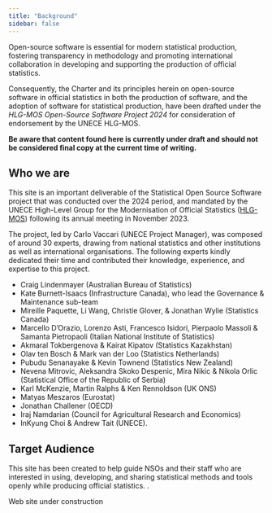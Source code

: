 ```yaml
---
title: "Background"
sidebar: false
---
```


::: {#intro}
Open-source software is essential for modern statistical production, fostering transparency in methodology and promoting international collaboration in developing and supporting the production of official statistics.

Consequently, the Charter and its principles herein on open-source software in official statistics in both the production of software, and the adoption of software for statistical production, have been drafted under the *HLG-MOS Open-Source Software Project 2024* for consideration of endorsement by the UNECE HLG-MOS.

**Be aware that content found here is currently under draft and should not be considered final copy at the current time of writing.**
:::

## Who we are

This site is an important deliverable of the Statistical Open Source Software project that was conducted over the 2024 period, and mandated by the UNECE High-Level Group for the Modernisation of Official Statistics ([HLG-MOS](https://unece.org/statistics/networks-of-experts/high-level-group-modernisation-statistical-production-and-services)) following its annual meeting in November 2023\.

The project, led by Carlo Vaccari (UNECE Project Manager), was composed of around 30 experts, drawing from national statistics and other institutions as well as international organisations. The following experts kindly dedicated their time and contributed their knowledge, experience, and expertise to this project.

* Craig Lindenmayer (Australian Bureau of Statistics)  
* Kate Burnett-Isaacs (Infrastructure Canada), who lead the Governance & Maintenance sub-team  
* Mireille Paquette, Li Wang, Christie Glover, & Jonathan Wylie (Statistics Canada)  
* Marcello D'Orazio, Lorenzo Asti, Francesco Isidori, Pierpaolo Massoli & Samanta Pietropaoli (Italian National Institute of Statistics)  
* Akmaral Tokbergenova & Kairat Kipatov (Statistics Kazakhstan)  
* Olav ten Bosch & Mark van der Loo (Statistics Netherlands)  
* Pubudu Senanayake & Kevin Townend (Statistics New Zealand)  
* Nevena Mitrovic, Aleksandra Skoko Despenic, Mira Nikic & Nikola Orlic (Statistical Office of the Republic of Serbia) 
* Karl McKenzie, Martin Ralphs & Ken Rennoldson (UK ONS)  
* Matyas Meszaros (Eurostat)  
* Jonathan Challener (OECD)  
* Iraj Namdarian (Council for Agricultural Research and Economics)  
* InKyung Choi & Andrew Tait (UNECE).

## Target Audience

This site has been created to help guide NSOs and their staff who are interested in using, developing, and sharing statistical methods and tools openly while producing official statistics.
.

::: callout-note
Web site under construction
:::
